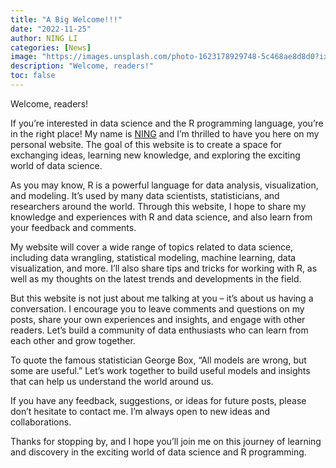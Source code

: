 ```yaml
---
title: "A Big Welcome!!!"
date: "2022-11-25"
author: NING LI
categories: [News]
image: "https://images.unsplash.com/photo-1623178929748-5c468ae8d8d0?ixlib=rb-4.0.3&ixid=MnwxMjA3fDB8MHxzZWFyY2h8MjB8fHdlbGNvbWV8ZW58MHx8MHx8&auto=format&fit=crop&w=500&q=60"
description: "Welcome, readers!" 
toc: false
---
```

Welcome, readers!

If you're interested in data science and the R programming language, you're in the right place! My name is [NING](https://twitter.com/ningli3739) and I'm thrilled to have you here on my personal website. The goal of this website is to create a space for exchanging ideas, learning new knowledge, and exploring the exciting world of data science.

As you may know, R is a powerful language for data analysis, visualization, and modeling. It's used by many data scientists, statisticians, and researchers around the world. Through this website, I hope to share my knowledge and experiences with R and data science, and also learn from your feedback and comments.

My website will cover a wide range of topics related to data science, including data wrangling, statistical modeling, machine learning, data visualization, and more. I'll also share tips and tricks for working with R, as well as my thoughts on the latest trends and developments in the field.

But this website is not just about me talking at you -- it's about us having a conversation. I encourage you to leave comments and questions on my posts, share your own experiences and insights, and engage with other readers. Let's build a community of data enthusiasts who can learn from each other and grow together.

To quote the famous statistician George Box, "All models are wrong, but some are useful." Let's work together to build useful models and insights that can help us understand the world around us.

If you have any feedback, suggestions, or ideas for future posts, please don't hesitate to contact me. I'm always open to new ideas and collaborations.

Thanks for stopping by, and I hope you'll join me on this journey of learning and discovery in the exciting world of data science and R programming.

```{=html}
<!DOCTYPE html>
<html>
<head>
    <meta charset="UTF-8">
    <title>Social share button</title>
    <link rel="stylesheet" href="https://cdnjs.cloudflare.com/ajax/libs/font-awesome/5.9.0/css/all.min.css" integrity="sha512-q3eWabyZPc1XTCmF+8/LuE1ozpg5xxn7iO89yfSOd5/oKvyqLngoNGsx8jq92Y8eXJ/IRxQbEC+FGSYxtk2oiw==" crossorigin="anonymous" referrerpolicy="no-referrer">
    <style>
        #share-buttons {
            display: flex;
            justify-content: center;
            height: 8vh;
        }

        #share-container span {
            display: block;
            margin: 3rem auto;
            font-size: 50px;
            padding: 1rem;
            margin: 1rem;
        }

        #share-buttons i {
            font-size: 30px;
            margin: 10px;
        }

        .facebook {
            color: #3b5998;
        }

        .twitter {
            color: #55acee;
        }

        .linkedin {
            color: #0077b5;
        }

        .reddit {
            color: #cb2027;
        }

        .whatsapp {
            color: #25D366;
        }

        .telegram {
            color: #229ED9;
        }

        .weibo {
            color: #e6162d;
        }

        .facebook,
        .twitter,
        .linkedin,
        .reddit,
        .whatsapp,
        .telegram,
        .weibo {
            opacity: 0.6;
        }

        .facebook:hover,
        .twitter:hover,
        .linkedin:hover,
        .reddit:hover,
        .whatsapp:hover,
        .telegram:hover,
        .weibo:hover {
            opacity: 0.9;
        }
    </style>
</head>

<body>
    <div id="share-buttons">
        <!-- facebook -->
        <a class="facebook" target="_blank"><i class="fab fa-facebook"></i></a>

        <!-- twitter -->
        <a class="twitter" target="_blank"><i class="fab fa-twitter"></i></a>

        <!-- linkedin -->
        <a class="linkedin" target="_blank"><i class="fab fa-linkedin"></i></a>

        <!-- reddit -->
        <a class="reddit" target="_blank"><i class="fab fa-reddit"></i></a>

        <!-- whatsapp -->
        <a class="whatsapp" target="_blank"><i class="fab fa-whatsapp"></i></a>

        <!-- telegram -->
        <a class="telegram" target="_blank"><i class="fab fa-telegram"></i></a>

        <!-- weibo -->
        <a class="weibo" target="_blank"><i class="fab fa-weibo"></i></a>
    </div>

    <script>
        document.addEventListener('DOMContentLoaded', function() {
            const link = encodeURI(window.location.href);
            const msg = encodeURIComponent("📣🔥Don't miss out on this epic adventure—click the share button and let the world in on the awesomeness! 💥🌍 #MustReadBlog #PrepareToBeAmazed");
            const title = encodeURIComponent('🚀📚【独家爆料】你绝对不能错过的博客文章！让你的眼界瞬间翻转，知识涨停！🔥💡 快来一起探索这个引人入胜的世界吧！点击分享按钮，让更多人一同领略这篇魔幻之旅！✨🌍 #必读博客 #准备被惊艳到');

            const fb = document.querySelector('.facebook');
            fb.href = `https://www.facebook.com/share.php?u=${link}`;

            const twitter = document.querySelector('.twitter');
            twitter.href = `http://twitter.com/share?&url=${link}&text=${msg}&hashtags=datascience,Rlangauge,R_programming,python,statistics`;

            const linkedIn = document.querySelector('.linkedin');
            linkedIn.href = `https://www.linkedin.com/sharing/share-offsite/?url=${link}`;

            const reddit = document.querySelector('.reddit');
            reddit.href = `http://www.reddit.com/submit?url=${link}&title=${title}`;

            const whatsapp = document.querySelector('.whatsapp');
            whatsapp.href = `https://api.whatsapp.com/send?text=${msg}: ${link}`;

            const telegram = document.querySelector('.telegram');
            telegram.href = `https://telegram.me/share/url?url=${link}&text=${msg}`;

            const weibo = document.querySelector('.weibo');
            weibo.href = `http://service.weibo.com/share/share.php?url=${link}&title=${title}`;
        });
    </script>
</body>
</html>

```
